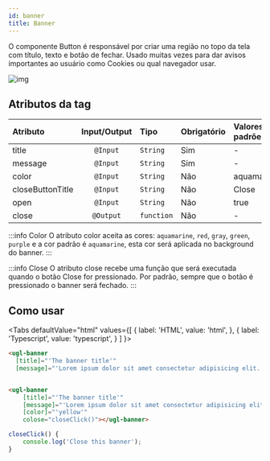 ```yaml
---
id: banner
title: Banner
---
```



O componente Button é responsável por criar uma região no topo da tela com título, texto e botão de fechar. Usado muitas vezes para dar avisos importantes ao usuário como Cookies ou qual navegador usar.

![img](../../static/components/banner.png)

## Atributos da tag

Atributo          | Input/Output   | Tipo           | Obrigatório    | Valores padrões
:---------------- | :------------: | :--------------| :------------- | :-------------
title             | `@Input`       | `String`       | Sim            | -
message           | `@Input`       | `String`       | Sim            | -
color             | `@Input`       | `String`       | Não            | aquamarine
closeButtonTitle  | `@Input`       | `String`       | Não            | Close
open              | `@Input`       | `String`       | Não            | true
close             | `@Output`      | `function`     | Não            | -

:::info Color
O atributo color aceita as cores: `aquamarine`, `red`, `gray`, `green`, `purple` e a cor padrão é `aquamarine`, esta cor será aplicada no background do banner.
:::

:::info Close
O atributo close recebe uma função que será executada quando o botão Close for pressionado. Por padrão, sempre que o botão é pressionado o banner será fechado.
:::

## Como usar

<Tabs
  defaultValue="html"
  values={[
    { label: 'HTML', value: 'html', },
    { label: 'Typescript', value: 'typescript', }
  ]
}>
<TabItem value="html">

```html
<ugl-banner
  [title]="'The banner title'"
  [message]="'Lorem ipsum dolor sit amet consectetur adipisicing elit. Culpa, quis.'"></ugl-banner>


<ugl-banner
	[title]="'The banner title'"
	[message]="'Lorem ipsum dolor sit amet consectetur adipisicing elit. Culpa, quis.'"
	[color]="'yellow'"
	colose="closeClick()"></ugl-banner>
```

</TabItem>

<TabItem value="typescript">

```typescript
closeClick() {
	console.log('Close this banner');
}
```

</TabItem>
</Tabs>